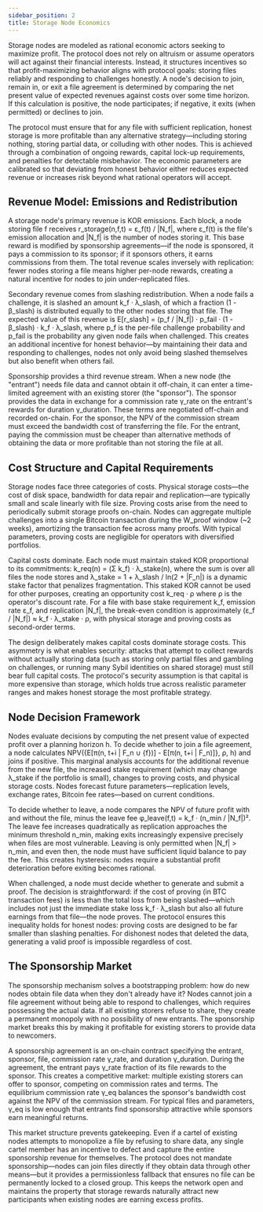 ```yaml
---
sidebar_position: 2
title: Storage Node Economics
---
```


Storage nodes are modeled as rational economic actors seeking to maximize profit. The protocol does not rely on altruism or assume operators will act against their financial interests. Instead, it structures incentives so that profit-maximizing behavior aligns with protocol goals: storing files reliably and responding to challenges honestly. A node's decision to join, remain in, or exit a file agreement is determined by comparing the net present value of expected revenues against costs over some time horizon. If this calculation is positive, the node participates; if negative, it exits (when permitted) or declines to join.

The protocol must ensure that for any file with sufficient replication, honest storage is more profitable than any alternative strategy—including storing nothing, storing partial data, or colluding with other nodes. This is achieved through a combination of ongoing rewards, capital lock-up requirements, and penalties for detectable misbehavior. The economic parameters are calibrated so that deviating from honest behavior either reduces expected revenue or increases risk beyond what rational operators will accept.

## Revenue Model: Emissions and Redistribution

A storage node's primary revenue is KOR emissions. Each block, a node storing file f receives r_storage(n,f,t) = ε_f(t) / |N_f|, where ε_f(t) is the file's emission allocation and |N_f| is the number of nodes storing it. This base reward is modified by sponsorship agreements—if the node is sponsored, it pays a commission to its sponsor; if it sponsors others, it earns commissions from them. The total revenue scales inversely with replication: fewer nodes storing a file means higher per-node rewards, creating a natural incentive for nodes to join under-replicated files.

Secondary revenue comes from slashing redistribution. When a node fails a challenge, it is slashed an amount k_f · λ_slash, of which a fraction (1 - β_slash) is distributed equally to the other nodes storing that file. The expected value of this revenue is E[r_slash] = (p_f / |N_f|) · p_fail · (1 - β_slash) · k_f · λ_slash, where p_f is the per-file challenge probability and p_fail is the probability any given node fails when challenged. This creates an additional incentive for honest behavior—by maintaining their data and responding to challenges, nodes not only avoid being slashed themselves but also benefit when others fail.

Sponsorship provides a third revenue stream. When a new node (the "entrant") needs file data and cannot obtain it off-chain, it can enter a time-limited agreement with an existing storer (the "sponsor"). The sponsor provides the data in exchange for a commission rate γ_rate on the entrant's rewards for duration γ_duration. These terms are negotiated off-chain and recorded on-chain. For the sponsor, the NPV of the commission stream must exceed the bandwidth cost of transferring the file. For the entrant, paying the commission must be cheaper than alternative methods of obtaining the data or more profitable than not storing the file at all.

## Cost Structure and Capital Requirements

Storage nodes face three categories of costs. Physical storage costs—the cost of disk space, bandwidth for data repair and replication—are typically small and scale linearly with file size. Proving costs arise from the need to periodically submit storage proofs on-chain. Nodes can aggregate multiple challenges into a single Bitcoin transaction during the W_proof window (~2 weeks), amortizing the transaction fee across many proofs. With typical parameters, proving costs are negligible for operators with diversified portfolios.

Capital costs dominate. Each node must maintain staked KOR proportional to its commitments: k_req(n) = (Σ k_f) · λ_stake(n), where the sum is over all files the node stores and λ_stake = 1 + λ_slash / ln(2 + |F_n|) is a dynamic stake factor that penalizes fragmentation. This staked KOR cannot be used for other purposes, creating an opportunity cost k_req · ρ where ρ is the operator's discount rate. For a file with base stake requirement k_f, emission rate ε_f, and replication |N_f|, the break-even condition is approximately (ε_f / |N_f|) ≈ k_f · λ_stake · ρ, with physical storage and proving costs as second-order terms.

The design deliberately makes capital costs dominate storage costs. This asymmetry is what enables security: attacks that attempt to collect rewards without actually storing data (such as storing only partial files and gambling on challenges, or running many Sybil identities on shared storage) must still bear full capital costs. The protocol's security assumption is that capital is more expensive than storage, which holds true across realistic parameter ranges and makes honest storage the most profitable strategy.

## Node Decision Framework

Nodes evaluate decisions by computing the net present value of expected profit over a planning horizon h. To decide whether to join a file agreement, a node calculates NPV(\{E[π(n, t+i | F_n ∪ \{f\})] - E[π(n, t+i | F_n)]\}, ρ, h) and joins if positive. This marginal analysis accounts for the additional revenue from the new file, the increased stake requirement (which may change λ_stake if the portfolio is small), changes to proving costs, and physical storage costs. Nodes forecast future parameters—replication levels, exchange rates, Bitcoin fee rates—based on current conditions.

To decide whether to leave, a node compares the NPV of future profit with and without the file, minus the leave fee φ_leave(f,t) = k_f · (n_min / |N_f|)². The leave fee increases quadratically as replication approaches the minimum threshold n_min, making exits increasingly expensive precisely when files are most vulnerable. Leaving is only permitted when |N_f| > n_min, and even then, the node must have sufficient liquid balance to pay the fee. This creates hysteresis: nodes require a substantial profit deterioration before exiting becomes rational.

When challenged, a node must decide whether to generate and submit a proof. The decision is straightforward: if the cost of proving (in BTC transaction fees) is less than the total loss from being slashed—which includes not just the immediate stake loss k_f · λ_slash but also all future earnings from that file—the node proves. The protocol ensures this inequality holds for honest nodes: proving costs are designed to be far smaller than slashing penalties. For dishonest nodes that deleted the data, generating a valid proof is impossible regardless of cost.

## The Sponsorship Market

The sponsorship mechanism solves a bootstrapping problem: how do new nodes obtain file data when they don't already have it? Nodes cannot join a file agreement without being able to respond to challenges, which requires possessing the actual data. If all existing storers refuse to share, they create a permanent monopoly with no possibility of new entrants. The sponsorship market breaks this by making it profitable for existing storers to provide data to newcomers.

A sponsorship agreement is an on-chain contract specifying the entrant, sponsor, file, commission rate γ_rate, and duration γ_duration. During the agreement, the entrant pays γ_rate fraction of its file rewards to the sponsor. This creates a competitive market: multiple existing storers can offer to sponsor, competing on commission rates and terms. The equilibrium commission rate γ_eq balances the sponsor's bandwidth cost against the NPV of the commission stream. For typical files and parameters, γ_eq is low enough that entrants find sponsorship attractive while sponsors earn meaningful returns.

This market structure prevents gatekeeping. Even if a cartel of existing nodes attempts to monopolize a file by refusing to share data, any single cartel member has an incentive to defect and capture the entire sponsorship revenue for themselves. The protocol does not mandate sponsorship—nodes can join files directly if they obtain data through other means—but it provides a permissionless fallback that ensures no file can be permanently locked to a closed group. This keeps the network open and maintains the property that storage rewards naturally attract new participants when existing nodes are earning excess profits.
